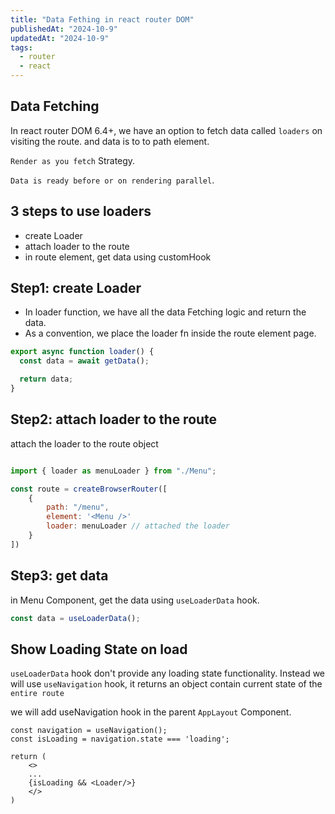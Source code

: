 ```yaml
---
title: "Data Fething in react router DOM"
publishedAt: "2024-10-9"
updatedAt: "2024-10-9"
tags:
  - router
  - react
---
```


## Data Fetching

In react router DOM 6.4+, we have an option to fetch data called `loaders` on visiting the route. and data is to to
path element.

`Render as you fetch` Strategy.

`Data is ready before or on rendering parallel`.

## 3 steps to use loaders

- create Loader
- attach loader to the route
- in route element, get data using customHook

## Step1: create Loader

- In loader function, we have all the data Fetching logic and return the data.
- As a convention, we place the loader fn inside the route element page.

```jsx
export async function loader() {
  const data = await getData();

  return data;
}
```

## Step2: attach loader to the route

attach the loader to the route object

```jsx

import { loader as menuLoader } from "./Menu";

const route = createBrowserRouter([
    {
        path: "/menu",
        element: '<Menu />'
        loader: menuLoader // attached the loader
    }
])

```

## Step3: get data

in Menu Component, get the data using `useLoaderData` hook.

```jsx
const data = useLoaderData();
```

## Show Loading State on load

`useLoaderData` hook don't provide any loading state functionality. Instead we will use
`useNavigation` hook, it returns an object contain current state of the `entire route`

we will add useNavigation hook in the parent `AppLayout` Component.

```JSX
const navigation = useNavigation();
const isLoading = navigation.state === 'loading';

return (
    <>
    ...
    {isLoading && <Loader/>}
    </>
)
```
